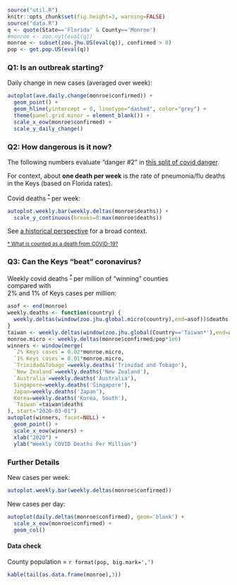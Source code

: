 ```r
source("util.R")
knitr::opts_chunk$set(fig.height=3, warning=FALSE)
source("data.R")
q <- quote(State=='Florida' & County=='Monroe')
#monroe <- zoo.nyt(eval(q))
monroe <- subset(zoo.jhu.US(eval(q)), confirmed > 0)
pop <- get.pop.US(eval(q))
```


### Q1: Is an outbreak starting?

Daily change in new cases (averaged over week):<br>
```r
autoplot(ave.daily.change(monroe$confirmed)) +
  geom_point() +
  geom_hline(yintercept = 0, linetype="dashed", color="grey") +
  theme(panel.grid.minor = element_blank()) +
  scale_x_eow(monroe$confirmed) +
  scale_y_daily_change()
```


### Q2: How dangerous is it now?

The following numbers evaluate "danger #2" in
<a href="../risk/two-dangers.html">this split of covid danger</a>.

For context, about <b>one death per week</b> is the rate of 
pneumonia/flu deaths in the Keys (based on Florida rates).

Covid deaths
<sup>
[ * ](https://ourworldindata.org/coronavirus#deaths-from-covid-19-background)
</sup>
per week:<br>
```r
autoplot.weekly.bar(weekly.deltas(monroe$deaths)) +
  scale_y_continuous(breaks=0:max(monroe$deaths))
```

See [a historical perspective](../risk/history.html) for a broad context.

<small>
[ * What is counted as a death from COVID-19?](https://ourworldindata.org/coronavirus#deaths-from-covid-19-background)
</small>

### Q3: Can the Keys "beat" coronavirus?

Weekly covid deaths
<sup>
[ * ](https://ourworldindata.org/coronavirus#deaths-from-covid-19-background)
</sup>
per million of "winning" counties<br>
compared with<br>
2% and 1% of Keys cases per million:<br>
```r
asof <- end(monroe)
weekly.deaths <- function(country) {
  weekly.deltas(window(zoo.jhu.global.micro(country),end=asof))$deaths
}
taiwan <- weekly.deltas(window(zoo.jhu.global(Country=='Taiwan*'),end=asof)/23.8)
monroe.micro <- weekly.deltas(monroe$confirmed/pop*1e6)
winners <- window(merge(
  `2% Keys cases`= 0.02*monroe.micro,
  `1% Keys cases`= 0.01*monroe.micro,
  `Trinidad&Tobago`=weekly.deaths('Trinidad and Tobago'),
  `New Zealand`=weekly.deaths('New Zealand'),
  `Australia`=weekly.deaths('Australia'),
  Singapore=weekly.deaths('Singapore'),
  Japan=weekly.deaths('Japan'),
  Korea=weekly.deaths('Korea, South'),
  `Taiwan`=taiwan$deaths
), start="2020-03-01")
autoplot(winners, facet=NULL) +
  geom_point() +
  scale_x_eow(winners) +
  xlab("2020") +
  ylab("Weekly COVID Deaths Per Million")
```

### Further Details

New cases per week:<br>
```r
autoplot.weekly.bar(weekly.deltas(monroe$confirmed))
```

New cases per day:<br>
```r
autoplot(daily.deltas(monroe$confirmed), geom='blank') +
  scale_x_eow(monroe$confirmed) +
  geom_col()
```


#### Data check

County population = `r format(pop, big.mark=',')`

```r
kable(tail(as.data.frame(monroe),3))
```

